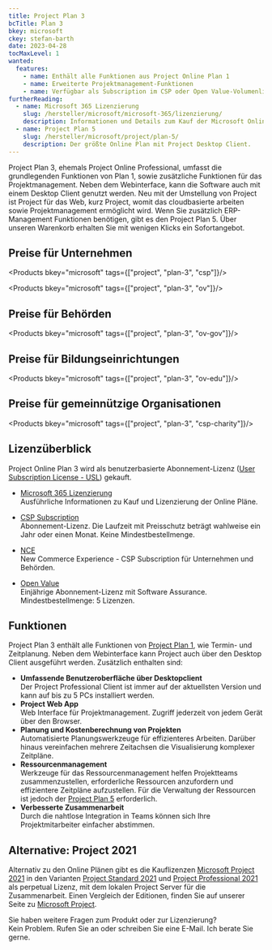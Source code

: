 ```yaml
---
title: Project Plan 3
bcTitle: Plan 3
bkey: microsoft
ckey: stefan-barth
date: 2023-04-28
tocMaxLevel: 1
wanted:
  features:
    - name: Enthält alle Funktionen aus Project Online Plan 1
    - name: Erweiterte Projektmanagement-Funktionen
    - name: Verfügbar als Subscription im CSP oder Open Value-Volumenlizenzprogramm
furtherReading:
  - name: Microsoft 365 Lizenzierung
    slug: /hersteller/microsoft/microsoft-365/lizenzierung/
    description: Informationen und Details zum Kauf der Microsoft Online Plänen.
  - name: Project Plan 5
    slug: /hersteller/microsoft/project/plan-5/
    description: Der größte Online Plan mit Project Desktop Client.
---
```




<Intro>

 Project Plan 3, ehemals Project Online Professional, umfasst die grundlegenden Funktionen von Plan 1, sowie zusätzliche Funktionen für das Projektmanagement. Neben dem Webinterface, kann die Software auch mit einem Desktop Client genutzt werden.
 Neu mit der Umstellung von Project ist Project für das Web, kurz Project, womit das cloudbasierte arbeiten sowie Projektmanagement ermöglicht wird.
 Wenn Sie zusätzlich ERP-Management Funktionen benötigen, gibt es den Project Plan 5. Über unseren Warenkorb erhalten Sie mit wenigen Klicks ein Sofortangebot.


</Intro>

<TOC />



## Preise für Unternehmen

<Products bkey="microsoft" tags={["project", "plan-3", "csp"]}/>

<Products bkey="microsoft" tags={["project", "plan-3", "ov"]}/>


## Preise für Behörden

<Products bkey="microsoft" tags={["project", "plan-3", "ov-gov"]}/>


## Preise für Bildungseinrichtungen

<Products bkey="microsoft" tags={["project", "plan-3", "ov-edu"]}/>


## Preise für gemeinnützige Organisationen

<Products bkey="microsoft" tags={["project", "plan-3", "csp-charity"]}/>


## Lizenzüberblick

Project Online Plan 3 wird als benutzerbasierte Abonnement-Lizenz ([User Subscription License - USL](/hersteller/microsoft/exchange/lizenzierung/#user-subscription-license-usl)) gekauft.

<ArrowList>

- [Microsoft 365 Lizenzierung](/hersteller/microsoft/microsoft-365/lizenzierung/)<br />
  Ausführliche Informationen zu Kauf und Lizenzierung der Online Pläne.

- [CSP Subscription](/hersteller/microsoft/csp/)<br />
  Abonnement-Lizenz. Die Laufzeit mit Preisschutz beträgt wahlweise ein Jahr oder einen Monat. Keine Mindestbestellmenge.

- [NCE](/hersteller/microsoft/microsoft-365/lizenzierung/#new-commerce-experience-nce)<br />
  New Commerce Experience - CSP Subscription für Unternehmen und Behörden.

- [Open Value](/hersteller/microsoft/open-value/)<br />
  Einjährige Abonnement-Lizenz mit Software Assurance. Mindestbestellmenge: 5 Lizenzen.

</ArrowList>



## Funktionen

 Project Plan 3 enthält alle Funktionen von [Project Plan 1](/hersteller/microsoft/project/plan-1/), wie Termin- und Zeitplanung. Neben dem Webinterface kann Project auch über den Desktop Client ausgeführt werden. Zusätzlich enthalten sind:

<ArrowList>

 - **Umfassende Benutzeroberfläche über Desktopclient**<br />
  Der Project Professional Client ist immer auf der aktuellsten Version und kann auf bis zu 5 PCs installiert werden.
 - **Project Web App**<br />
  Web Interface für Projektmanagement. Zugriff jederzeit von jedem Gerät über den Browser.
 - **Planung und Kostenberechnung von Projekten**<br />
  Automatisierte Planungswerkzeuge für effizienteres Arbeiten. Darüber hinaus vereinfachen mehrere Zeitachsen die Visualisierung komplexer Zeitpläne.
 - **Ressourcenmanagement**<br />
  Werkzeuge für das Ressourcenmanagement helfen Projektteams zusammenzustellen, erforderliche Ressourcen anzufordern und effizientere Zeitpläne aufzustellen. Für die Verwaltung der Ressourcen ist jedoch der [Project Plan 5](/hersteller/microsoft/project/plan-5/) erforderlich.
 - **Verbesserte Zusammenarbeit**<br />
  Durch die nahtlose Integration in Teams können sich Ihre Projektmitarbeiter einfacher abstimmen.

</ArrowList>

## Alternative: Project 2021

 Alternativ zu den Online Plänen gibt es die Kauflizenzen [Microsoft Project 2021](/hersteller/microsoft/project/) in den Varianten [Project Standard 2021](/hersteller/microsoft/project/standard-2021/) und [Project Professional 2021](/hersteller/microsoft/project/professional-2021/) als perpetual Lizenz, mit dem lokalen Project Server für die Zusammenarbeit.
 Einen Vergleich der Editionen, finden Sie auf unserer Seite zu [Microsoft Project](/hersteller/microsoft/project/).


<GetInTouch theme="light">

Sie haben weitere Fragen zum Produkt oder zur Lizenzierung?<br />
Kein Problem. Rufen Sie an oder schreiben Sie eine E-Mail. Ich berate Sie gerne.

</GetInTouch>
